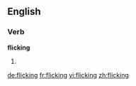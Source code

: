 ==English==

===Verb===
'''flicking'''

# {{present participle of|flick}}

[[de:flicking]]
[[fr:flicking]]
[[vi:flicking]]
[[zh:flicking]]